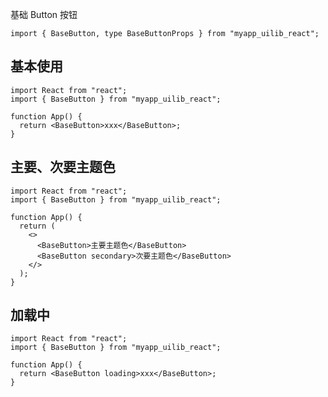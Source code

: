 
<Meta of={Stories} />

<Title>\<BaseButton></Title>

<Subtitle>基础 Button 按钮</Subtitle>

```tsx
import { BaseButton, type BaseButtonProps } from "myapp_uilib_react";
```

<Controls />

## 基本使用

<div className="my-code-block">
  <Story of={Stories.BaseExample} />
</div>

```tsx
import React from "react";
import { BaseButton } from "myapp_uilib_react";

function App() {
  return <BaseButton>xxx</BaseButton>;
}
```

## 主要、次要主题色

<div className="my-code-block">
  <Story of={Stories.PrimaryExample} />
  <Story of={Stories.SecondaryExample} />
</div>

```tsx
import React from "react";
import { BaseButton } from "myapp_uilib_react";

function App() {
  return (
    <>
      <BaseButton>主要主题色</BaseButton>
      <BaseButton secondary>次要主题色</BaseButton>
    </>
  );
}
```

## 加载中

<div className="my-code-block">
  <Story of={Stories.LoadingExample} />
</div>

```tsx
import React from "react";
import { BaseButton } from "myapp_uilib_react";

function App() {
  return <BaseButton loading>xxx</BaseButton>;
}
```

<style>
  {`
    /* personal code block */
    .my-code-block {
      height: 100px;
      display: flex;
      justify-content: center;
      align-items: center;
    }
  `}
</style>
